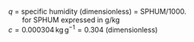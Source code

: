 <p class=box>
$q$ = specific humidity (dimensionless) = SPHUM/1000.  
\ \ \ \ \ \  for SPHUM expressed in g/kg  
$c=0.000304\,\mathrm{kg\,g^{-1}}=0.304$ (dimensionless)  
</p><p class=box2>
\begin{equation}
\mathrm{\{TASHC\}} = \mathrm{\{TASX\}} (1.0 + c\,q)  
(\#eq:TASHC)
\end{equation}
</p>  
